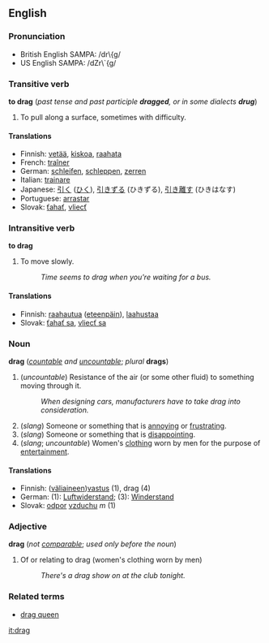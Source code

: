==English==
=== Pronunciation ===
*British English SAMPA: /dr\{g/
*US English SAMPA: /dZr\`{g/

===Transitive verb===
'''to drag''' (''past tense and past participle '''dragged''', or in some dialects '''drug''''')

# To pull along a surface, sometimes with difficulty.

====Translations====
*Finnish: [[vetää]], [[kiskoa]], [[raahata]]
*French: [[traîner]]
*German: [[:de:schleifen|schleifen]], [[:de:schleppen|schleppen]], [[:de:zerren|zerren]]
*Italian: [[trainare]]
*Japanese: [[引く]] ([[ひく]]), [[引きずる]] (ひきずる), [[引き離す]] (ひきはなす)
*Portuguese: [[arrastar]]
*Slovak: [[ťahať]], [[vliecť]]

===Intransitive verb===
'''to drag'''

#To move slowly.
#:''Time seems to drag when you're waiting for a bus.''

====Translations====
*Finnish: [[raahautua]] ([[eteenpäin]]), [[laahustaa]]
*Slovak: [[ťahať sa]], [[vliecť sa]]

===Noun===
'''drag''' (''[[countable]] and [[uncountable]]''; ''plural'' '''drags''')

# (''uncountable'') Resistance of the air (or some other fluid) to something moving through it.
#:''When designing cars, manufacturers have to take drag into consideration.''
# (''slang'') Someone or something that is [[annoying]] or [[frustrating]].
# (''slang'') Someone or something that is [[disappointing]].
# (''slang''; ''uncountable'') Women's [[clothing]] worn by men for the purpose of [[entertainment]].

====Translations====
*Finnish: ([[väliaine|väliaineen]])[[vastus]] (1), drag (4)
*German: (1): [[Luftwiderstand]]; (3): [[Winderstand]]
*Slovak: [[odpor]] [[vzduch|vzduchu]] ''m'' (1)

===Adjective===
'''drag''' (''not [[comparable]]''; ''used only before the noun'')

#Of or relating to drag (women's clothing worn by men)
#:''There's a drag show on at the club tonight.''

===Related terms===
*[[drag queen]]

[[it:drag]]